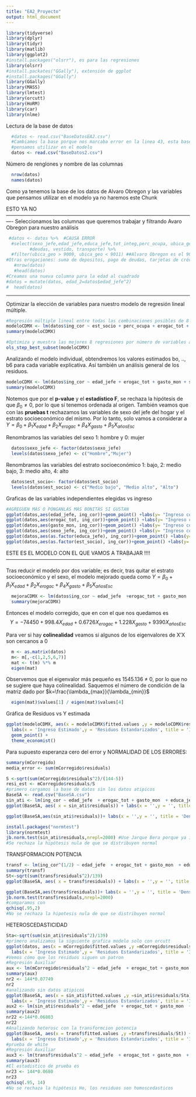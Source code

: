 ```yaml
---
title: "EA2_Proyecto"
output: html_document
---
```


```r
library(tidyverse)
library(dplyr)
library(tidyr)
library(matlib)
library(ggplot2)
#install.packages("olsrr"), es para las regresiones
library(olsrr)
#install.packates("GGally"), extensión de ggplot
#install.packages("GGally")
library(GGally)
library(MASS)
library(lmtest)
library(orcutt)
library(HoRM)
library(car)
library(nlme)
```

Lectura de la base de datos 
```r
  #datos <- read.csv("BaseDatosEA2.csv") 
  #Cambiamos la base porque nos marcaba error en la linea 43, esta base ya esta limpia, solo estan los datos de Alvaro Obregon y las variables que
  #pensamos utilizar en el modelo
  datos <- read.csv("BaseDatos2.csv")
```

Número de renglones y nombre de las columnas 
```r
  nrow(datos) 
  names(datos)
```

Como ya tenemos la base de los datos de Alvaro Obregon y las variables que pensamos utilizar en el modelo ya no haremos este Chunk

ESTO YA NO ----------------------------------------------------------------------------------------------------------------
Seleccionamos las columnas que queremos trabajar y filtrando Avaro Obregon para nuestro análisis
```r
 #datos <- datos %>%  #CAUSA ERROR
  #select(sexo_jefe,edad_jefe,educa_jefe,tot_integ,perc_ocupa, ubica_geo, est_socio, ing_cor,gasto_mon,otros_gas,ahorro,deposito,retiro_inv,pago_tarje, tabaco, erogac_tot, 
         #deudas, vestido, transporte) %>% 
  #filter(ubica_geo > 9009, ubica_geo < 9011) ##Alvaro Obregon es el 9010
#Otras erogaciones: suma de depositos, pago de deudas, tarjetas de crédito, préstamos a otros
   #nrow(datos)
   #head(datos)
#Creamos una nueva columna para la edad al cuadrado
#datos = mutate(datos, edad_2=datos$edad_jefe^2)
#  head(datos)
```
--------------------------------------------------------------------------------

Optimizar la elección de variables para nuestro modelo de regresión lineal múltiple.


```r
#Regresión múltiple lineal entre todas las combinaciones posibles de 8 variables
modeloCDMX <- lm(datos$ing_cor ~ est_socio + perc_ocupa + erogac_tot + gasto_mon + sexo_jefe + educa_jefe + tot_integ + edad_jefe, data = datos)
summary(modeloCDMX)

#Optimiza y muestra las mejores 8 regresiones por número de variables a tomar en cuenta
ols_step_best_subset(modeloCDMX)

```


Analizando el modelo individual, obtendremos los valores estimados bo, .., b6 para cada variable explicativa. Así también un análisis general de los residuos.
```r

modeloCDMX <- lm(datos$ing_cor ~ edad_jefe + erogac_tot + gasto_mon + sexo_jefe + educa_jefe + est_socio, datos)
summary(modeloCDMX) 
```
Notemos que por el **p-value** y el **estadístico F**, se rechaza la hipótesis de que $\beta_0 \neq 0$, por lo que sí tenemos ordenada al origen.
También veamos que con las **pruebas t** rechazamos las variables de sexo del jefe del hogar y el estrato socioeconómico del mismo. Por lo tanto, solo vamos a considerar a $Y = \beta_0 + \beta_1 X_{edad} + \beta_2 X_{erogac} + \beta_4 X_{gasto} + \beta_5 X_{añosEsc}$


Renombramos las variables del sexo 1: hombre y 0: mujer
```r
  datos$sexo_jefe <- factor(datos$sexo_jefe)
  levels(datos$sexo_jefe) <- c("Hombre","Mujer")
```

Renombramos las variables del estrato socioeconómico 1: bajo, 2: medio bajo, 3: medio alto, 4: alto
```r
  datos$est_socio<- factor(datos$est_socio)
  levels(datos$est_socio) <- c("Medio bajo", "Medio alto", "Alto")
```


Graficas de las variables independientes elegidas vs ingreso
```r
#AGREGUEN MÁS O PÓNGANLAS MÁS BONITAS SI GUSTAN
ggplot(datos,aes(edad_jefe, ing_cor))+geom_point() +labs(y= "Ingreso corriente", x = "Edad")
ggplot(datos,aes(erogac_tot, ing_cor))+geom_point() +labs(y= "Ingreso corriente", x = "Erogaciones totales")
ggplot(datos,aes(gasto_mon, ing_cor))+geom_point() +labs(y= "Ingreso corriente", x = "Gasto monetario")
ggplot(datos,aes(sexo_jefe, ing_cor))+geom_point() +labs(y= "Ingreso corriente", x = "Sexo")
ggplot(datos,aes(as.factor(educa_jefe), ing_cor))+geom_point() +labs(y= "Ingreso corriente", x = "Años escolarizados")
ggplot(datos,aes(as.factor(est_socio), ing_cor))+geom_point() +labs(y= "Ingreso corriente", x = "Estrato socioeconómico")
```

ESTE ES EL MODELO CON EL QUE VAMOS A TRABAJAR !!!! --------------------------------------------------------------------

Tras reducir el modelo por dos variable; es decir, tras quitar el estrato socioeconómico y el sexo, el modelo mejorado queda como $Y = \beta_0 + \beta_1 X_{edad} + \beta_2 X_{erogac} + \beta_4 X_{gasto} + \beta_5 X_{añosEsc}$
```r
  mejoraCDMX <- lm(datos$ing_cor ~ edad_jefe  +erogac_tot + gasto_mon  + educa_jefe, datos) 
  summary(mejoraCDMX) 
```
Entonces el modelo corregido, que en con el que nos quedamos es 
$$Y = -74450 + 998.4 X_{edad} + 0.6726 X_{erogac} + 1.228 X_{gasto} + 9390 X_{añosEsc}$$


Para ver si hay **colinealidad** veamos si algunos de los eigenvalores de X'X son cercanos a 0
```r
  m <- as.matrix(datos)
  m<- m[,-c(1,2,5,6,7)]
  mat <- t(m) %*% m
  eigen(mat)
```

Observemos que el eigenvalor más pequeño es 1545.136 $\neq$ 0, por lo que no se sugiere que haya colinealidad. Saquemos el número de condición de la matriz dado por $k=\frac{\lambda_{max}}{\lambda_{min}}$
```r
  eigen(mat)$values[1] / eigen(mat)$values[4]
```



Gráfica de Residuos vs Y estimada
```r
ggplot(modeloCDMX, aes(x = modeloCDMX$fitted.values ,y = modeloCDMX$residuals)) + 
  labs(x = 'Ingreso Estimado',y = 'Residuos Estandarizados', title = 'Ingreso Estimado vs. Residuos') +
  geom_point() +
  theme_economist()
```

Para supuesto esperanza cero del error y NORMALIDAD DE LOS ERRORES:
```r
summary(mCorregido)
media_error <- sum(mCorregido$residuals)

S <-sqrt(sum(mCorregido$residuals^2)/(144-5))
resi_est <- mCorregido$residuals/S
#primero cargamos la base de datos sin los datos atipicos
BaseSA <- read.csv("BaseSA.csv")
sin_ati <- lm(ing_cor ~ edad_jefe  + erogac_tot + gasto_mon  + educa_jefe, BaseSA)
ggplot(BaseSA, aes( x = sin_ati$residuals)) + labs(x = '',y = '', title = 'Histograma de los Residuos') + geom_histogram() + theme_bw()

ggplot(BaseSA,aes(sin_ati$residuals))+ labs(x = '',y = '', title = 'Densidad de los Residuos') + geom_density() + theme_bw()

install.packages("normtest")
library(normtest)
jb.norm.test(sin_ati$residuals,nrepl=2000) #Use Jarque Bera porque ya incluye lo de asimetría y kurtosis
#Se rechaza la hipótesis nula de que se distribuyen normal
```

TRANSFORMACION POTENCIA

```r

transf <- lm(ing_cor^(1/2) ~ edad_jefe  + erogac_tot + gasto_mon  + educa_jefe, BaseSA)
summary(transf)
St<-sqrt(sum(transf$residuals^2)/139)
ggplot(BaseSA, aes( x = transf$residuals)) + labs(x = '',y = '', title = 'Histograma de los Residuos') + geom_histogram() + theme_bw()

ggplot(BaseSA,aes(transf$residuals))+ labs(x = '',y = '', title = 'Densidad de los Residuos') + geom_density() + theme_bw()
jb.norm.test(transf$residuals,nrepl=2000) 
#comparamos con
qchisq(.95,2)
#No se rechaza la hipotesis nula de que se distribuyen normal
```

HETEROSCEDASTICIDAD
```r
Sta<-sqrt(sum(sin_ati$residuals^2)/139)
#primero analizamos la siguiente grafica modelo solo con orcutt
ggplot(datos, aes(x = mCorregido$fitted.values ,y =mCorregido$residuals/S)) + 
  labs(x = 'Ingreso Estimado',y = 'Residuos Estandarizados', title = 'Ingreso Estimado vs. Residuos') + geom_point() + theme_bw()
#Vemos cómo que los residuos siguen un patron
#Regresión Auxiliar
aux <- lm(mCorregido$residuals^2 ~ edad_jefe  + erogac_tot + gasto_mon  + educa_jefe + edad_jefe^2  + erogac_tot^2 + gasto_mon^2  + educa_jefe^2 + edad_jefe*erogac_tot + edad_jefe*gasto_mon  + edad_jefe*educa_jefe + erogac_tot*gasto_mon  + erogac_tot*educa_jefe + gasto_mon*educa_jefe, datos)
summary(aux)
nr2 <- 144*0.07749
nr2
#analizando sin datos atipicos
ggplot(BaseSA, aes(x = sin_ati$fitted.values ,y =sin_ati$residuals/Sta)) + 
  labs(x = 'Ingreso Estimado',y = 'Residuos Estandarizados', title = 'Ingreso Estimado vs. Residuos') + geom_point() + theme_bw()
aux2 <- lm(sin_ati$residuals^2 ~ edad_jefe  + erogac_tot + gasto_mon  + educa_jefe + edad_jefe^2  + erogac_tot^2 + gasto_mon^2  + educa_jefe^2 + edad_jefe*erogac_tot + edad_jefe*gasto_mon  + edad_jefe*educa_jefe + erogac_tot*gasto_mon  + erogac_tot*educa_jefe + gasto_mon*educa_jefe, BaseSA)
summary(aux2)
nr22 <-144*0.06803
nr22
#Analizando heterosc con la transformcion potencia
ggplot(BaseSA, aes(x = transf$fitted.values ,y =transf$residuals/St)) + 
  labs(x = 'Ingreso Estimado',y = 'Residuos Estandarizados', title = 'Ingreso Estimado vs. Residuos') + geom_point() + theme_bw()
#prueba de white
#Regresión Auxiliar
aux3 <- lm(transf$residuals^2 ~ edad_jefe  + erogac_tot + gasto_mon  + educa_jefe + edad_jefe^2  + erogac_tot^2 + gasto_mon^2  + educa_jefe^2 + edad_jefe*erogac_tot + edad_jefe*gasto_mon  + edad_jefe*educa_jefe + erogac_tot*gasto_mon  + erogac_tot*educa_jefe + gasto_mon*educa_jefe, BaseSA)
summary(aux3)
#El estadistico de prueba es
nr23 <- 144*0.0680
nr23
qchisq(.95, 14)
#No se rechaza la hipótesis Ho, los residuos son homoscedasticos

```





